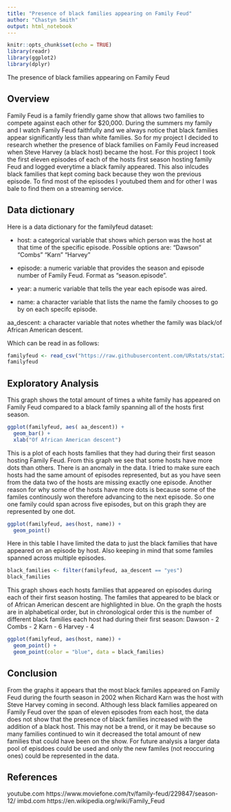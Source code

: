 ---
title: "Presence of black families appearing on Family Feud"
author: "Chastyn Smith"
output: html_notebook
---

```{r setup, include=FALSE, message=FALSE, warning=FALSE}
knitr::opts_chunk$set(echo = TRUE)
library(readr)
library(ggplot2)
library(dplyr)
```

The presence of black families appearing on Family Feud

## Overview

Family Feud is a family friendly game show that allows two families to compete against each other for $20,000. During the summers my family and I watch Family Feud faithfully and we always notice that black families appear significantly less than white families. So for my project I decided to research whether the presence of black families on Family Feud increased when Steve Harvey (a black host) became the host. For this project I took the first eleven episodes of each of the hosts first season hosting family Feud and logged everytime a black family appeared. This also inlcudes black families that kept coming back because they won the previous episode. To find most of the episodes I youtubed them and for other I was bale to find them on a streaming service. 

## Data dictionary

Here is a data dictionary for the familyfeud dataset:

- host: a categorical variable that shows which person was the host at that time of the specific episode. Possible options are:
                        "Dawson"
                        "Combs"
                        "Karn"
                        "Harvey"

- episode: a numeric variable that provides the season and episode number of Family Feud. Format as "season.episode".

- year: a numeric variable that tells the year each episode was aired.

- name: a character variable that lists the name the family chooses to go by on each specifc episode.

aa_descent: a character variable that notes whether the family was black/of African American descent. 

Which can be read in as follows:

```{r}
familyfeud <- read_csv("https://raw.githubusercontent.com/URstats/stat209-s18-ChastynSmith/master/familyfeud.csv")
familyfeud
```


## Exploratory Analysis

This graph shows the total amount of times a white family has appeared on Family Feud compared to a black family spanning all of the hosts first season.

```{r}
ggplot(familyfeud, aes( aa_descent)) +
  geom_bar() +
  xlab("Of African American descent")
```


This is a plot of each hosts families that they had during their first season hosting Family Feud. From this graph we see that some hosts have more dots than others. There is an anomaly in the data. I tried to make sure each hosts had the same amount of episodes represented, but as you have seen from the data two of the hosts are missing exactly one episode. Another reason for why some of the hosts have more dots is because some of the familes continously won therefore advancing to the next episode. So one one family could span across five episodes, but on this graph they are represented by one dot. 

```{r}
ggplot(familyfeud, aes(host, name)) +
  geom_point()
```


Here in this table I have limited the data to just the black families that have appeared on an episode by host. Also keeping in mind that some familes spanned across multiple episodes. 

```{r, echo=FALSE}
black_families <- filter(familyfeud, aa_descent == "yes")
black_families
```

This graph shows each hosts families that appeared on episodes during each of their first season hosting. The familes that appeared to be black or of African American descent are highlighted in blue. On the graph the hosts are in alphabetical order, but in chronological order this is the number of different black families each host had during their first season:
                                Dawson - 2
                                Combs - 2
                                Karn - 6
                                Harvey - 4
```{r}
ggplot(familyfeud, aes(host, name)) +
  geom_point() +
  geom_point(color = "blue", data = black_families)
```
  




## Conclusion

From the graphs it appears that the most black familes appeared on Family Feud during the fourth season in 2002 when Richard Karn was the host with Steve Harvey coming in second. Although less black families appeared on Family Feud over the span of eleven episodes from each host, the data does not show that the presence of black families increased with the addition of a black host. This may not be a trend, or it may be because so many families continued to win it decreased the total amount of new families that could have been on the show. For future analysis a larger data pool of episdoes could be used and only the new familes (not reoccuring ones) could be represented in the data. 

## References

youtube.com
https://www.moviefone.com/tv/family-feud/229847/season-12/
imbd.com
https://en.wikipedia.org/wiki/Family_Feud



